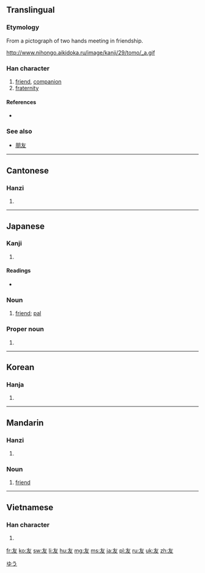 ==Translingual==
{{stroke order|strokes=4}}

===Etymology===
From a pictograph of two hands meeting in friendship.

http://www.nihongo.aikidoka.ru/image/kanji/29/tomo/_a.gif

===Han character===
{{Han char|rn=29|rad=又|as=02|sn=4|four=4004<sub>7</sub>|canj=大水 (KE)|ids=⿱一丿[[又]]}}

# [[friend]], [[companion]]
# [[fraternity]]

====References====
* {{Han ref|kx=0165.060|dkj=03119|dj=0374.180|hdz=10391.010|uh=53CB|ud=21451|bh=A4CD|bd=42189}}

===See also===
* [[朋友]]

----

==Cantonese==

===Hanzi===
{{yue-hanzi|jyut=|y=yau5}}

# {{defn|lang=yue|sort=又02}}

----

==Japanese==

===Kanji===
{{ja-kanji|grade=2|rs=又02}}

# {{defn|lang=ja|sort=又02}}

====Readings====
* {{ja-readings|on=[[ゆう]] (yū)|kun=[[とも]] (tomo)}}

===Noun===
{{ja-noun|k|hira=とも|rom=tomo}}

# [[friend]]; [[pal]]

===Proper noun===
{{ja-pos|k|proper|hira=ゆう|rom=Yū}}

# {{given name|male|lang=ja}}

[[Category:Japanese male given names|ゆう]]

----

==Korean==

===Hanja===
{{ko-hanja|hangeul=우|eumhun=벗|rv=u|mr=u}}

# {{defn|lang=ko|sort=又02}}

----

==Mandarin==

===Hanzi===
{{cmn-hanzi|pin=[[yǒu]] ([[you3]])|wg=yu<sup>3</sup>}}

# {{defn|lang=cmn|sort=又02}}

===Noun===
{{head|cmn|noun|sc=Hani}}{{attention|cmn|needs inflection template}}

# [[friend]]

----

==Vietnamese==

===Han character===
{{vi-hantu|[[hữu]]|rs=又02}}

# {{defn|lang=vi|sort=又02}}

[[fr:友]]
[[ko:友]]
[[sw:友]]
[[li:友]]
[[hu:友]]
[[mg:友]]
[[ms:友]]
[[ja:友]]
[[pl:友]]
[[ru:友]]
[[uk:友]]
[[zh:友]]